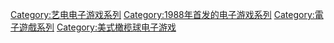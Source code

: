 {{Category main}}

{{DEFAULTSORT:Madden Nfl}}
[[Category:艺电电子游戏系列|Category:艺电电子游戏系列]]
[[Category:1988年首发的电子游戏系列|Category:1988年首发的电子游戏系列]]
[[Category:電子遊戲系列|Category:電子遊戲系列]]
[[Category:美式橄榄球电子游戏|Category:美式橄榄球电子游戏]]